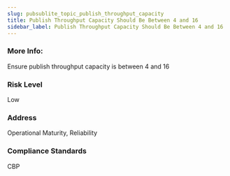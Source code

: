 ```yaml
---
slug: pubsublite_topic_publish_throughput_capacity
title: Publish Throughput Capacity Should Be Between 4 and 16
sidebar_label: Publish Throughput Capacity Should Be Between 4 and 16
---
```


### More Info:

Ensure publish throughput capacity is between 4 and 16

### Risk Level

Low

### Address

Operational Maturity, Reliability

### Compliance Standards

CBP

